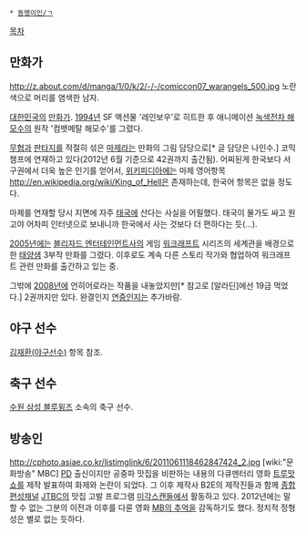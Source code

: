  * [[동명이인/ㄱ]]

[[목차]]

== 만화가 ==
http://z.about.com/d/manga/1/0/k/2/-/-/comiccon07_warangels_500.jpg
노란색으로 머리를 염색한 남자.

[[대한민국]]의 [[만화가]]. [[1994년]] SF 액션물 '레인보우'로 히트한 후 애니메이션 [[녹색전차 해모수]]의 원작 '컴뱃메탈 해모수'를 그렸다.

[[무협]]과 [[판타지]]를 적절히 섞은 [[마제]]라는 만화의 그림 담당으로[* 글 담당은 나인수.] 코믹 챔프에 연재하고 있다(2012년 6월 기준으로 42권까지 출간됨). 어찌된게 한국보다 서구권에서 더욱 높은 인기를 얻어서, [[위키피디아]]에는 마제 영어항목[[http://en.wikipedia.org/wiki/King_of_Hell]]은 존재하는데, 한국어 항목은 없을 정도다.

마제를 연재할 당시 지면에 자주 [[태국]]에 산다는 사실을 어필했다. 태국이 물가도 싸고 원고야 어차피 인터넷으로 보내니까 한국에서 사는 것보다 더 편하다는 듯(…).

[[2005년]]에는 [[블리자드 엔터테인먼트]]사의 게임 [[워크래프트]] 시리즈의 세계관을 배경으로 한 [[태양샘]] 3부작 만화를 그렸다. 이후로도 계속 다른 스토리 작가와 협업하여 워크래프트 관련 만화를 출간하고 있는 중.

그밖에 [[2008년]]에 언히어로라는 작품을 내놓았지만[* 참고로 [알라딘]에선 19금 먹었다.] 2권까지만 있다. 완결인지 [[연중]]인지는 추가바람.

== 야구 선수 ==
[[김재환(야구선수)]] 항목 참조.

== 축구 선수 ==
[[수원 삼성 블루윙즈]] 소속의 축구 선수.

== 방송인 ==
http://cphoto.asiae.co.kr/listimglink/6/2011061118462847424_2.jpg
[wiki:"문화방송" MBC] [[PD]] 출신이지만 공중파 맛집을 비판하는 내용의 다큐멘터리 영화 [[트루맛쇼]]를 제작 발표하여 화제와 논란이 되었다. 그 이후 제작사 B2E의 제작진들과 함께 [[종합편성채널]] [[JTBC]]의 맛집 고발 프로그램 [[미각스캔들]]에서 활동하고 있다.
2012년에는 말할 수 없는 그분의 이전과 이후를 다룬 영화 [[MB의 추억]]을 감독하기도 했다. 정치적 정형성은 별로 없는 듯하다.
